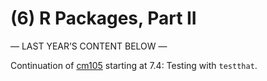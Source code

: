 # (6) R Packages, Part II {-}

--- LAST YEAR'S CONTENT BELOW ---

Continuation of [cm105](cm105.nb.html) starting at 7.4: Testing with `testthat`.
